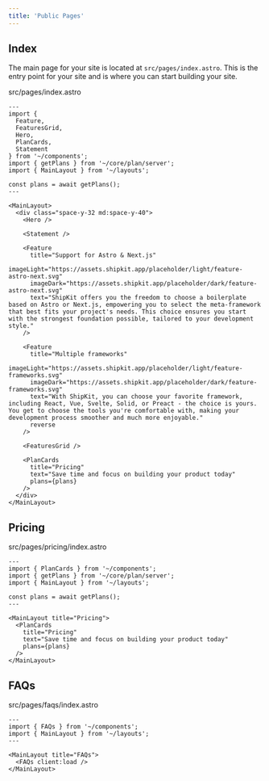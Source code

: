```yaml
---
title: 'Public Pages'
---
```


## Index

The main page for your site is located at `src/pages/index.astro`. This is the entry point for your site and is where you can start building your site.

<Accordion title="/">
src/pages/index.astro

```tsx
---
import {
  Feature,
  FeaturesGrid,
  Hero,
  PlanCards,
  Statement
} from '~/components';
import { getPlans } from '~/core/plan/server';
import { MainLayout } from '~/layouts';

const plans = await getPlans();
---

<MainLayout>
  <div class="space-y-32 md:space-y-40">
    <Hero />

    <Statement />

    <Feature
      title="Support for Astro & Next.js"
      imageLight="https://assets.shipkit.app/placeholder/light/feature-astro-next.svg"
      imageDark="https://assets.shipkit.app/placeholder/dark/feature-astro-next.svg"
      text="ShipKit offers you the freedom to choose a boilerplate based on Astro or Next.js, empowering you to select the meta-framework that best fits your project's needs. This choice ensures you start with the strongest foundation possible, tailored to your development style."
    />

    <Feature
      title="Multiple frameworks"
      imageLight="https://assets.shipkit.app/placeholder/light/feature-frameworks.svg"
      imageDark="https://assets.shipkit.app/placeholder/dark/feature-frameworks.svg"
      text="With ShipKit, you can choose your favorite framework, including React, Vue, Svelte, Solid, or Preact - the choice is yours. You get to choose the tools you're comfortable with, making your development process smoother and much more enjoyable."
      reverse
    />

    <FeaturesGrid />

    <PlanCards
      title="Pricing"
      text="Save time and focus on building your product today"
      plans={plans}
    />
  </div>
</MainLayout>
```
</Accordion>

## Pricing

<Accordion title="/pricing">
src/pages/pricing/index.astro

```tsx
---
import { PlanCards } from '~/components';
import { getPlans } from '~/core/plan/server';
import { MainLayout } from '~/layouts';

const plans = await getPlans();
---

<MainLayout title="Pricing">
  <PlanCards
    title="Pricing"
    text="Save time and focus on building your product today"
    plans={plans}
  />
</MainLayout>
```
</Accordion>

## FAQs

<Accordion title="/faqs">
src/pages/faqs/index.astro

```tsx
---
import { FAQs } from '~/components';
import { MainLayout } from '~/layouts';
---

<MainLayout title="FAQs">
  <FAQs client:load />
</MainLayout>
```
</Accordion>
